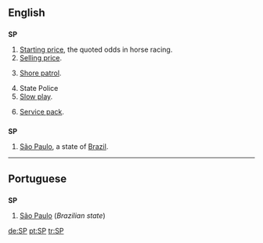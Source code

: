 ==English==

==={{initialism}}===
'''SP'''

# [[starting price|Starting price]], the quoted odds in horse racing.
# [[selling price|Selling price]].
# {{context|US|military|navy}} [[shore patrol|Shore patrol]].
# State Police
# [[slow play|Slow play]].
# {{computing}} [[Service pack|Service pack]].

==={{abbreviation}}===
'''SP'''
#[[São Paulo]], a state of [[Brazil]].
----

==Portuguese==

==={{initialism}}===
'''SP'''

# [[São Paulo]] (''Brazilian state'')

[[de:SP]]
[[pt:SP]]
[[tr:SP]]